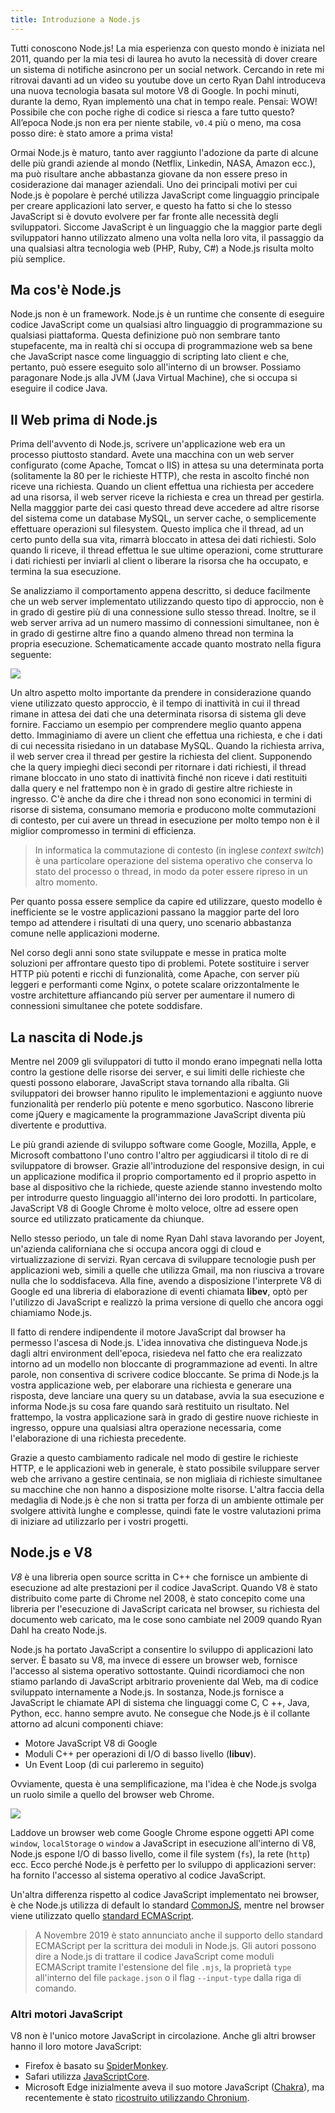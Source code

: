 ```yaml
---
title: Introduzione a Node.js
---
```


Tutti conoscono Node.js! La mia esperienza con questo mondo è iniziata nel 2011, quando per la mia tesi di laurea ho avuto 
la necessità di dover creare un sistema di notifiche asincrono per un social network. Cercando in rete mi ritrovai davanti ad un 
video su youtube dove un certo Ryan Dahl introduceva una nuova tecnologia basata sul motore V8 di Google. 
In pochi minuti, durante la demo, Ryan implementò una chat in tempo reale. Pensai: WOW! Possibile che con poche righe di codice 
si riesca a fare tutto questo? All’epoca Node.js non era per niente stabile, `v0.4` più o meno, ma cosa posso dire: è stato amore a prima vista!

Ormai Node.js è maturo, tanto aver raggiunto l'adozione da parte di alcune delle più grandi aziende al mondo (Netflix, 
Linkedin, NASA, Amazon ecc.), ma può risultare anche abbastanza giovane da non essere preso in cosiderazione dai manager aziendali. 
Uno dei principali motivi per cui Node.js è popolare è perché utilizza JavaScript come linguaggio principale per creare applicazioni 
lato server, e questo ha fatto si che lo stesso JavaScript si è dovuto evolvere per far fronte alle necessità degli sviluppatori. 
Siccome JavaScript è un linguaggio che la maggior parte degli sviluppatori hanno utilizzato almeno una volta nella loro vita, 
il passaggio da una qualsiasi altra tecnologia web (PHP, Ruby, C#) a Node.js risulta molto più semplice.

## Ma cos'è Node.js

Node.js non è un framework. Node.js è un runtime che consente di eseguire codice JavaScript come un qualsiasi altro 
linguaggio di programmazione su qualsiasi piattaforma. Questa definizione può non sembrare tanto stupefacente, ma in 
realtà chi si occupa di programmazione web sa bene che JavaScript nasce come linguaggio di scripting lato client e che, pertanto, 
può essere eseguito solo all'interno di un browser. Possiamo paragonare Node.js alla JVM (Java Virtual Machine), 
che si occupa si eseguire il codice Java.

## Il Web prima di Node.js

Prima dell'avvento di Node.js, scrivere un'applicazione web era un processo piuttosto standard. Avete una macchina con 
un web server configurato (come Apache, Tomcat o IIS) in attesa su una determinata porta (solitamente la 80 per le richieste HTTP), 
che resta in ascolto finché non riceve una richiesta. Quando un client effettua una richiesta per accedere ad una risorsa, 
il web server riceve la richiesta e crea un thread per gestirla. Nella magggior parte dei casi questo thread deve accedere 
ad altre risorse del sistema come un database MySQL, un server cache, o semplicemente effettuare operazioni sul filesystem.
Questo implica che il thread, ad un certo punto della sua vita, rimarrà bloccato in attesa dei dati richiesti. Solo quando 
li riceve, il thread effettua le sue ultime operazioni, come strutturare i dati richiesti per inviarli al client o liberare 
la risorsa che ha occupato, e termina la sua esecuzione.

Se analizziamo il comportamento appena descritto, si deduce facilmente che un web server implementato utilizzando questo 
tipo di approccio, non è in grado di gestire più di una connessione sullo stesso thread. Inoltre, se il web server arriva 
ad un numero massimo di connessioni simultanee, non è in grado di gestirne altre fino a quando almeno thread non termina 
la propria esecuzione. Schematicamente accade quanto mostrato nella figura seguente: 

<div>
  <img src="/images/ch-1/01.png" />
</div>

Un altro aspetto molto importante da prendere in considerazione quando viene utilizzato questo approccio, è il tempo di 
inattività in cui il thread rimane in attesa dei dati che una determinata risorsa di sistema gli deve fornire. Facciamo 
un esempio per comprendere meglio quanto appena detto. Immaginiamo di avere un client che effettua una richiesta, e che 
i dati di cui necessita risiedano in un database MySQL. Quando la richiesta arriva, il web server crea il thread per 
gestire la richiesta del client. Supponendo che la query impieghi dieci secondi per ritornare i dati richiesti, il thread 
rimane bloccato in uno stato di inattività finché non riceve i dati restituiti dalla query e nel frattempo non è in grado 
di gestire altre richieste in ingresso. C'è anche da dire che i thread non sono economici in termini di risorse di sistema, 
consumano memoria e producono molte commutazioni di contesto, per cui avere un thread in esecuzione per molto tempo non è 
il miglior compromesso in termini di efficienza.

> In informatica la commutazione di contesto (in inglese *context switch*) è una particolare operazione del sistema 
operativo che conserva lo stato del processo o thread, in modo da poter essere ripreso in un altro momento.

Per quanto possa essere semplice da capire ed utilizzare, questo modello è inefficiente se le vostre applicazioni passano 
la maggior parte del loro tempo ad attendere i risultati di una query, uno scenario abbastanza comune nelle applicazioni moderne.

Nel corso degli anni sono state sviluppate e messe in pratica molte soluzioni per affrontare questo tipo di problemi. 
Potete sostituire i server HTTP più potenti e ricchi di funzionalità, come Apache, con server più leggeri e performanti come Nginx, 
o potete scalare orizzontalmente le vostre architetture affiancando più server per aumentare il numero di connessioni simultanee 
che potete soddisfare.

## La nascita di Node.js

Mentre nel 2009 gli sviluppatori di tutto il mondo erano impegnati nella lotta contro la gestione delle risorse dei server, 
e sui limiti delle richieste che questi possono elaborare, JavaScript stava tornando alla ribalta. Gli sviluppatori dei browser 
hanno ripulito le implementazioni e aggiunto nuove funzionalità per renderlo più potente e meno sgorbutico. Nascono librerie 
come jQuery e magicamente la programmazione JavaScript diventa più divertente e produttiva. 

Le più grandi aziende di sviluppo software come Google, Mozilla, Apple, e Microsoft combattono l'uno contro l'altro per aggiudicarsi 
il titolo di re di sviluppatore di browser. Grazie all'introduzione del responsive design, in cui un applicazione modifica il 
proprio comportamento ed il proprio aspetto in base al dispositivo che la richiede, queste aziende stanno investendo molto per 
introdurre questo linguaggio all'interno dei loro prodotti. In particolare, JavaScript V8 di Google Chrome è molto veloce, oltre 
ad essere open source ed utilizzato praticamente da chiunque.

Nello stesso periodo, un tale di nome Ryan Dahl stava lavorando per Joyent, un'azienda californiana che si occupa ancora oggi 
di cloud e virtualizzazione di servizi. Ryan cercava di sviluppare tecnologie push per applicazioni web, simili a quelle che utilizza 
Gmail, ma non riusciva a trovare nulla che lo soddisfaceva. Alla fine, avendo a disposizione l'interprete V8 di Google ed una 
libreria di elaborazione di eventi chiamata __libev__, optò per l'utilizzo di JavaScript e realizzò la prima versione di quello 
che ancora oggi chiamiamo Node.js.

Il fatto di rendere indipendente il motore JavaScript dal browser ha permesso l'ascesa di Node.js. L'idea innovativa che 
distingueva Node.js dagli altri environment dell'epoca, risiedeva nel fatto che era realizzato intorno ad un modello non bloccante 
di programmazione ad eventi. In altre parole, non consentiva di scrivere codice bloccante. Se prima di Node.js la vostra applicazione 
web, per elaborare una richiesta e generare una risposta, deve lanciare una query su un database, avvia la sua esecuzione e informa 
Node.js su cosa fare quando sarà restituito un risultato. Nel frattempo, la vostra applicazione sarà in grado di gestire nuove 
richieste in ingresso, oppure una qualsiasi altra operazione necessaria, come l'elaborazione di una richiesta precedente.

Grazie a questo cambiamento radicale nel modo di gestire le richieste HTTP, e le applicazioni web in generale, è stato possibile 
sviluppare server web che arrivano a gestire centinaia, se non migliaia di richieste simultanee su macchine che non hanno a 
disposizione molte risorse. L'altra faccia della medaglia di Node.js è che non si tratta per forza di un ambiente ottimale per 
svolgere attività lunghe e complesse, quindi fate le vostre valutazioni prima di iniziare ad utilizzarlo per i vostri progetti.

## Node.js e V8

*V8* è una libreria open source scritta in C++ che fornisce un ambiente di esecuzione ad alte prestazioni per il codice 
JavaScript. Quando V8 è stato distribuito come parte di Chrome nel 2008, è stato concepito come una libreria per l'esecuzione 
di JavaScript caricata nel browser, su richiesta del documento web caricato, ma le cose sono cambiate nel 2009 quando Ryan Dahl 
ha creato Node.js.

Node.js ha portato JavaScript a consentire lo sviluppo di applicazioni lato server. È basato su V8, ma invece di essere un browser 
web, fornisce l'accesso al sistema operativo sottostante. Quindi ricordiamoci che non stiamo parlando di JavaScript arbitrario proveniente 
dal Web, ma di codice sviluppato internamente a Node.js. In sostanza, Node.js fornisce a JavaScript le chiamate API di sistema che 
linguaggi come C, C ++, Java, Python, ecc. hanno sempre avuto. Ne consegue che Node.js è il collante attorno ad alcuni componenti chiave:

- Motore JavaScript V8 di Google
- Moduli C++ per operazioni di I/O di basso livello (__libuv__).
- Un Event Loop (di cui parleremo in seguito)

Ovviamente, questa è una semplificazione, ma l'idea è che Node.js svolga un ruolo simile a quello del browser web Chrome. 

<div>
  <img src="/images/ch-1/02.png" />
</div>

Laddove un browser web come Google Chrome espone oggetti API come `window`, `localStorage` o `window` a JavaScript in esecuzione 
all'interno di V8, Node.js espone I/O di basso livello, come il file system (`fs`), la rete (`http`) ecc. Ecco perché Node.js è 
perfetto per lo sviluppo di applicazioni server: ha fornito l'accesso al sistema operativo al codice JavaScript.

Un'altra differenza rispetto al codice JavaScript implementato nei browser, è che Node.js utilizza di default lo standard 
[CommonJS](https://en.wikipedia.org/wiki/CommonJS), mentre nel browser viene utilizzato quello 
[standard ECMAScript](https://developer.mozilla.org/en-US/docs/Web/JavaScript/Guide/Modules).

> A Novembre 2019 è stato annunciato anche il supporto dello standard ECMAScript per la scrittura dei moduli in Node.js. Gli autori 
possono dire a Node.js di trattare il codice JavaScript come moduli ECMAScript tramite l'estensione del file `.mjs`, la proprietà 
`type` all'interno del file `package.json` o il flag `--input-type` dalla riga di comando.

### Altri motori JavaScript

V8 non è l'unico motore JavaScript in circolazione. Anche gli altri browser hanno il loro motore JavaScript:

- Firefox è basato su [SpiderMonkey](https://developer.mozilla.org/en-US/docs/Mozilla/Projects/SpiderMonkey).
- Safari utilizza [JavaScriptCore](https://developer.apple.com/documentation/javascriptcore).
- Microsoft Edge inizialmente aveva il suo motore JavaScript ([Chakra](https://github.com/chakra-core/ChakraCore)), ma 
recentemente è stato [ricostruito utilizzando Chronium](https://support.microsoft.com/en-us/microsoft-edge/download-the-new-microsoft-edge-based-on-chromium-0f4a3dd7-55df-60f5-739f-00010dba52cf).
